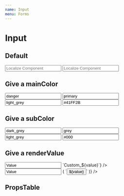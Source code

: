 ```yaml
---
name: Input
menu: Forms
---
```



# Input

## Default

<Playground>
  <LocalizeThemeProvider>
    <Input value='' placeholder='Localize Component' />
    <Input value='' subColor='#000' placeholder='Localize Component' />
  </LocalizeThemeProvider>
</Playground>

## Give a mainColor

<Playground>
  <LocalizeThemeProvider>
    <Input mainColor='danger' value='danger' />
    <Input mainColor='primary' value='primary' />
    <Input mainColor='light_grey' value='light_grey' />
    <Input mainColor='#41FF2B' value='#41FF2B' />
  </LocalizeThemeProvider>

</Playground>

## Give a subColor

<Playground>
  <LocalizeThemeProvider>
    <Input mainColor='danger' subColor='yellow' value='dark_grey' />
    <Input mainColor='primary' subColor='danger' value='grey' />
    <Input mainColor='light_grey' subColor='purple' value='light_grey' />
    <Input mainColor='#41FF2B' subColor='#000' value='#000' />
  </LocalizeThemeProvider>
</Playground>

## Give a renderValue

<Playground>
  <LocalizeThemeProvider>
    <Input value='Value' renderValue={(value) => `Custom_${value}`} />
    <Input value='Value' renderValue={(value) => (
      `<button>${value}</button>`
    )} />
  </LocalizeThemeProvider>
</Playground>

## PropsTable

<Props of={Input} />
